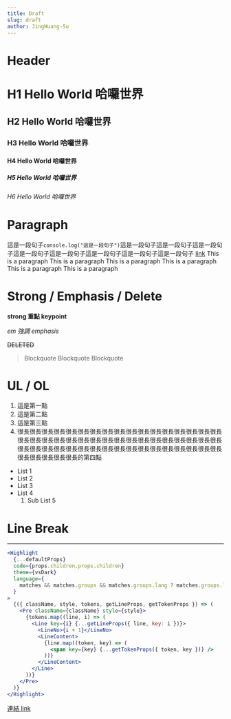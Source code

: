 ```yaml
---
title: Draft
slug: draft
author: JingHuang-Su
---
```


# Header

# H1 Hello World 哈囉世界

## H2 Hello World 哈囉世界

### H3 Hello World 哈囉世界

#### H4 Hello World 哈囉世界

##### H5 Hello World 哈囉世界

###### H6 Hello World 哈囉世界

# Paragraph

這是一段句子`console.log("這是一段句子")`這是一段句子這是一段句子這是一段句子這是一段句子這是一段句子這是一段句子這是一段句子這是一段句子 [link](http://jing-tech.me) This is a paragraph This is a paragraph This is a paragraph This is a paragraph This is a paragraph This is a paragraph

# Strong / Emphasis / Delete

**strong 重點 keypoint**

_em 強調 emphasis_

~~DELETED~~

> Blockquote
> Blockquote
> Blockquote

# UL / OL

1. 這是第一點
2. 這是第二點
3. 這是第三點
4. 很長很長很長很長很長很長很長很長很長很長很長很長很長很長很長很長很長很長很長很長很長很長很長很長很長很長很長很長很長很長很長很長很長很長很長很長很長很長很長很長很長很長很長很長很長很長很長很長很長很長很長很長很長很長很長很長的第四點

- List 1
- List 2
- List 3
- List 4
  1. Sub List 5

# Line Break

---

```jsx
<Highlight
  {...defaultProps}
  code={props.children.props.children}
  theme={vsDark}
  language={
    matches && matches.groups && matches.groups.lang ? matches.groups.lang : ''
  }
>
  {({ className, style, tokens, getLineProps, getTokenProps }) => (
    <Pre className={className} style={style}>
      {tokens.map((line, i) => (
        <Line key={i} {...getLineProps({ line, key: i })}>
          <LineNo>{i + 1}</LineNo>
          <LineContent>
            {line.map((token, key) => (
              <span key={key} {...getTokenProps({ token, key })} />
            ))}
          </LineContent>
        </Line>
      ))}
    </Pre>
  )}
</Highlight>
```

[連結 link](http://jing-tech.me)
